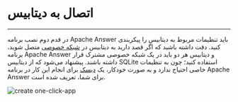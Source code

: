

<Layout>
<Head>
<title>مستندات اتصال به دیتابیس در apache answer - لیارا</title>
</Head>

# اتصال به دیتابیس
<hr className="mb-2" />

در قدم دوم نصب برنامه Apache Answer باید تنظیمات مربوط به دیتابیس را پیکربندی کنید. دقت داشته باشید که اگر قصد دارید به دیتابیس در <a href="/paas/details/private-network" className="text-[#2196f3] ">شبکه خصوصی</a> متصل شوید، برنامه Apache Answer و دیتابیس هر دو باید در یک شبکه خصوصی مشترک قرار داشته باشند. پیشنهاد می‌شود که از دیتابیس SQLite استفاده کنید؛ چون به تنظیمات خاصی احتیاج ندارد و به صورت خودکار، یک <a href="/paas/disks/about" className="text-[#2196f3] ">دیسک</a> برای انجام این کار در برنامه Apache Answer برای شما، تعریف شده است.
<div className="h-4" />
<img src="https://files.liara.ir/liara/docs/apache-answer-use-db-sqlite.png" alt="create one-click-app" />


</Layout>